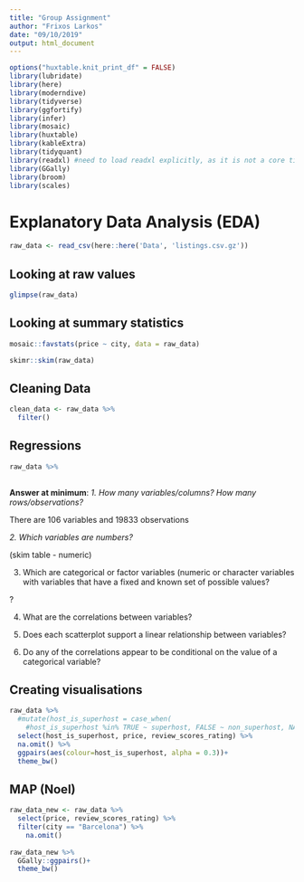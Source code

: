```yaml
---
title: "Group Assignment"
author: "Frixos Larkos"
date: "09/10/2019"
output: html_document
---
```


```r
options("huxtable.knit_print_df" = FALSE)
library(lubridate)
library(here)
library(moderndive)
library(tidyverse)
library(ggfortify)
library(infer)
library(mosaic)
library(huxtable)
library(kableExtra)
library(tidyquant)
library(readxl) #need to load readxl explicitly, as it is not a core tidyverse 
library(GGally)
library(broom)
library(scales)
```

# Explanatory Data Analysis (EDA)

```r

raw_data <- read_csv(here::here('Data', 'listings.csv.gz'))

```


## Looking at raw values

```r

glimpse(raw_data)

```

## Looking at summary statistics

```r

mosaic::favstats(price ~ city, data = raw_data)

skimr::skim(raw_data)

```

## Cleaning Data

```r

clean_data <- raw_data %>% 
  filter()

```

## Regressions

```r

raw_data %>%
  

```


**Answer at minimum**: 
*1. How many variables/columns? How many rows/observations?* 

There are 106 variables and 19833 observations

*2. Which variables are numbers?*

(skim table - numeric)

3. Which are categorical or factor variables (numeric or character variables with variables that have a fixed and known set of possible values?

?

4. What are the correlations between variables? 


5. Does each scatterplot support a linear relationship between variables? 
6. Do any of the correlations appear to be conditional on the value of a categorical variable?

## Creating visualisations

```r

raw_data %>%
  #mutate(host_is_superhost = case_when(
    #host_is_superhost %in% TRUE ~ superhost, FALSE ~ non_superhost, NA)) %>%
  select(host_is_superhost, price, review_scores_rating) %>%
  na.omit() %>%
  ggpairs(aes(colour=host_is_superhost, alpha = 0.3))+
  theme_bw() 

```


## MAP (Noel)

```r



raw_data_new <- raw_data %>%
  select(price, review_scores_rating) %>%
  filter(city == "Barcelona") %>%
    na.omit() 
    
raw_data_new %>%
  GGally::ggpairs()+
  theme_bw()



```

